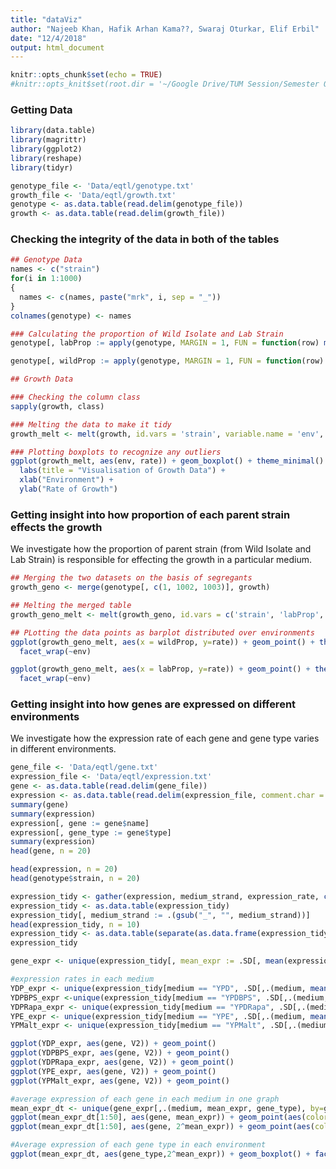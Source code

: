 ```yaml
---
title: "dataViz"
author: "Najeeb Khan, Hafik Arhan Kama??, Swaraj Oturkar, Elif Erbil"
date: "12/4/2018"
output: html_document
---
```


```r
knitr::opts_chunk$set(echo = TRUE)
#knitr::opts_knit$set(root.dir = '~/Google Drive/TUM Session/Semester One/Data Visualisation in R/')

```

### Getting Data 
```r
library(data.table)
library(magrittr)
library(ggplot2)
library(reshape)
library(tidyr)
```
```r
genotype_file <- 'Data/eqtl/genotype.txt'
growth_file <- 'Data/eqtl/growth.txt'
genotype <- as.data.table(read.delim(genotype_file))
growth <- as.data.table(read.delim(growth_file))
```
### Checking the integrity of the data in both of the tables

```r
## Genotype Data
names <- c("strain")
for(i in 1:1000)
{
  names <- c(names, paste("mrk", i, sep = "_"))
}
colnames(genotype) <- names

### Calculating the proportion of Wild Isolate and Lab Strain
genotype[, labProp := apply(genotype, MARGIN = 1, FUN = function(row) mean(grepl(unname(unlist(row)), pattern = 'Lab strain')))]

genotype[, wildProp := apply(genotype, MARGIN = 1, FUN = function(row) mean(grepl(unname(unlist(row)), pattern = 'Wild isolate')))]

## Growth Data

### Checking the column class
sapply(growth, class)

### Melting the data to make it tidy
growth_melt <- melt(growth, id.vars = 'strain', variable.name = 'env', value.name = 'rate')

### Plotting boxplots to recognize any outliers
ggplot(growth_melt, aes(env, rate)) + geom_boxplot() + theme_minimal() +
  labs(title = "Visualisation of Growth Data") +
  xlab("Environment") +
  ylab("Rate of Growth")

```

### Getting insight into how proportion of each parent strain effects the growth
We investigate how the proportion of parent strain (from Wild Isolate and Lab Strain) is responsible for effecting the growth in a particular medium.

```r
## Merging the two datasets on the basis of segregants
growth_geno <- merge(genotype[, c(1, 1002, 1003)], growth)

## Melting the merged table
growth_geno_melt <- melt(growth_geno, id.vars = c('strain', 'labProp', 'wildProp'), variable.name = 'env', value.name = 'rate')

## PLotting the data points as barplot distributed over environments
ggplot(growth_geno_melt, aes(x = wildProp, y=rate)) + geom_point() + theme_minimal() +
  facet_wrap(~env)

ggplot(growth_geno_melt, aes(x = labProp, y=rate)) + geom_point() + theme_minimal() +
  facet_wrap(~env)

```

### Getting insight into how genes are expressed on different environments
We investigate how the expression rate of each gene and gene type varies in different environments. 

```r
gene_file <- 'Data/eqtl/gene.txt'
expression_file <- 'Data/eqtl/expression.txt'
gene <- as.data.table(read.delim(gene_file))
expression <- as.data.table(read.delim(expression_file, comment.char = "#"))
summary(gene)
summary(expression)
expression[, gene := gene$name]
expression[, gene_type := gene$type]
summary(expression)
head(gene, n = 20)

head(expression, n = 20)
head(genotype$strain, n = 20)

expression_tidy <- gather(expression, medium_strand, expression_rate, c("YPD.seg_01B":"YPMalt.seg_45C"))
expression_tidy <- as.data.table(expression_tidy)
expression_tidy[, medium_strand := .(gsub("_", "", medium_strand))]
head(expression_tidy, n = 10)
expression_tidy <- as.data.table(separate(as.data.frame(expression_tidy), medium_strand, into = c("medium", "strand")))
expression_tidy

gene_expr <- unique(expression_tidy[, mean_expr := .SD[, mean(expression_rate)], by = c("gene","medium")])

#expression rates in each medium
YDP_expr <- unique(expression_tidy[medium == "YPD", .SD[,.(medium, mean(expression_rate))], by = gene])
YDPBPS_expr <-unique(expression_tidy[medium == "YPDBPS", .SD[,.(medium, mean(expression_rate))], by = gene])
YDPRapa_expr <- unique(expression_tidy[medium == "YPDRapa", .SD[,.(medium, mean(expression_rate))], by = gene])
YPE_expr <- unique(expression_tidy[medium == "YPE", .SD[,.(medium, mean(expression_rate))], by = gene])
YPMalt_expr <- unique(expression_tidy[medium == "YPMalt", .SD[,.(medium, mean(expression_rate))], by = gene])

ggplot(YDP_expr, aes(gene, V2)) + geom_point()
ggplot(YDPBPS_expr, aes(gene, V2)) + geom_point()
ggplot(YDPRapa_expr, aes(gene, V2)) + geom_point()
ggplot(YPE_expr, aes(gene, V2)) + geom_point()
ggplot(YPMalt_expr, aes(gene, V2)) + geom_point()

#average expression of each gene in each medium in one graph
mean_expr_dt <- unique(gene_expr[,.(medium, mean_expr, gene_type), by=gene])
ggplot(mean_expr_dt[1:50], aes(gene, mean_expr)) + geom_point(aes(color = medium))
ggplot(mean_expr_dt[1:50], aes(gene, 2^mean_expr)) + geom_point(aes(color = medium))

#Average expression of each gene type in each environment
ggplot(mean_expr_dt, aes(gene_type,2^mean_expr)) + geom_boxplot() + facet_wrap(~medium)
```